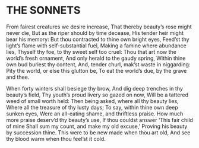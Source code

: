 # THE SONNETS

From fairest creatures we desire increase,
That thereby beauty’s rose might never die,
But as the riper should by time decease,
His tender heir might bear his memory:
But thou contracted to thine own bright eyes,
Feed’st thy light’s flame with self-substantial fuel,
Making a famine where abundance lies,
Thyself thy foe, to thy sweet self too cruel:
Thou that art now the world’s fresh ornament,
And only herald to the gaudy spring,
Within thine own bud buriest thy content,
And, tender churl, mak’st waste in niggarding:
    Pity the world, or else this glutton be,
    To eat the world’s due, by the grave and thee.

When forty winters shall besiege thy brow,
And dig deep trenches in thy beauty’s field,
Thy youth’s proud livery so gazed on now,
Will be a tattered weed of small worth held:
Then being asked, where all thy beauty lies,
Where all the treasure of thy lusty days;
To say, within thine own deep sunken eyes,
Were an all-eating shame, and thriftless praise.
How much more praise deserv’d thy beauty’s use,
If thou couldst answer ‘This fair child of mine
Shall sum my count, and make my old excuse,’
Proving his beauty by succession thine.
    This were to be new made when thou art old,
    And see thy blood warm when thou feel’st it cold.